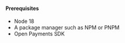 
#### Prerequisites

- Node 18
- A package manager such as NPM or PNPM
- <LinkOut href='https://github.com/interledger/open-payments/tree/main/packages/open-payments'>
    Open Payments SDK
  </LinkOut>
